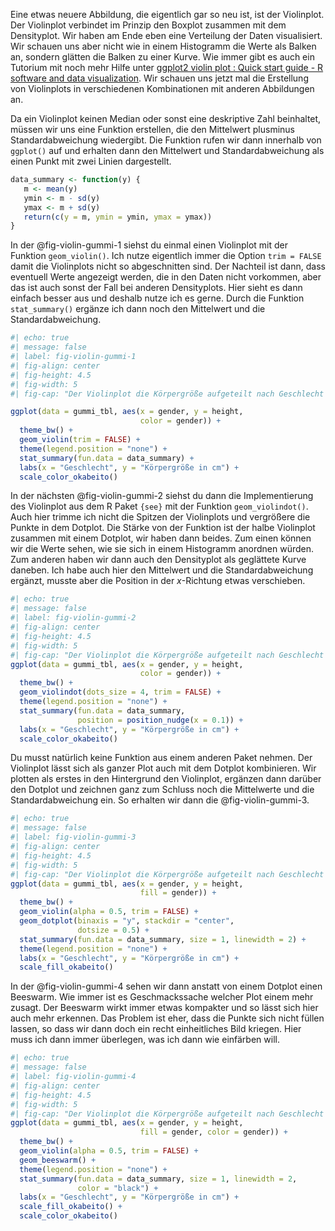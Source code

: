 Eine etwas neuere Abbildung, die eigentlich gar so neu ist, ist der Violinplot. Der Violinplot verbindet im Prinzip den Boxplot zusammen mit dem Densityplot. Wir haben am Ende eben eine Verteilung der Daten visualisiert. Wir schauen uns aber nicht wie in einem Histogramm die Werte als Balken an, sondern glätten die Balken zu einer Kurve. Wie immer gibt es auch ein Tutorium mit noch mehr Hilfe unter [ggplot2 violin plot : Quick start guide - R software and data visualization](http://www.sthda.com/english/wiki/ggplot2-violin-plot-quick-start-guide-r-software-and-data-visualization). Wir schauen uns jetzt mal die Erstellung von Violinplots in verschiedenen Kombinationen mit anderen Abbildungen an.

Da ein Violinplot keinen Median oder sonst eine deskriptive Zahl beinhaltet, müssen wir uns eine Funktion erstellen, die den Mittelwert plusminus Standardabweichung wiedergibt. Die Funktion rufen wir dann innerhalb von `ggplot()` auf und erhalten dann den Mittelwert und Standardabweichung als einen Punkt mit zwei Linien dargestellt.

```r
data_summary <- function(y) {
   m <- mean(y)
   ymin <- m - sd(y)
   ymax <- m + sd(y)
   return(c(y = m, ymin = ymin, ymax = ymax))
}
```

In der @fig-violin-gummi-1 siehst du einmal einen Violinplot mit der Funktion `geom_violin()`. Ich nutze eigentlich immer die Option `trim = FALSE` damit die Violinplots nicht so abgeschnitten sind. Der Nachteil ist dann, dass eventuell Werte angezeigt werden, die in den Daten nicht vorkommen, aber das ist auch sonst der Fall bei anderen Densityplots. Hier sieht es dann einfach besser aus und deshalb nutze ich es gerne. Durch die Funktion `stat_summary()` ergänze ich dann noch den Mittelwert und die Standardabweichung.

```r
#| echo: true
#| message: false
#| label: fig-violin-gummi-1
#| fig-align: center
#| fig-height: 4.5
#| fig-width: 5
#| fig-cap: "Der Violinplot die Körpergröße aufgeteilt nach Geschlecht als die simpelste Art der Darstellung mit einem Violinplot. Ergänzt noch durch den Mittelwert plusminus der Standardabweichung."

ggplot(data = gummi_tbl, aes(x = gender, y = height,
                             color = gender)) +
  theme_bw() +
  geom_violin(trim = FALSE) +
  theme(legend.position = "none") +
  stat_summary(fun.data = data_summary) +
  labs(x = "Geschlecht", y = "Körpergröße in cm") +
  scale_color_okabeito()
```

In der nächsten @fig-violin-gummi-2 siehst du dann die Implementierung des Violinplot aus dem R Paket `{see}` mit der Funktion `geom_violindot()`. Auch hier trimme ich nicht die Spitzen der Violinplots und vergrößere die Punkte in dem Dotplot. Die Stärke von der Funktion ist der halbe Violinplot zusammen mit einem Dotplot, wir haben dann beides. Zum einen können wir die Werte sehen, wie sie sich in einem Histogramm anordnen würden. Zum anderen haben wir dann auch den Densityplot als geglättete Kurve daneben. Ich habe auch hier den Mittelwert und die Standardabweichung ergänzt, musste aber die Position in der $x$-Richtung etwas verschieben.

```r
#| echo: true
#| message: false
#| label: fig-violin-gummi-2
#| fig-align: center
#| fig-height: 4.5
#| fig-width: 5
#| fig-cap: "Der Violinplot die Körpergröße aufgeteilt nach Geschlecht als die simpelste Art der Darstellung mit einem Violinplot. Ergänzt noch durch den Mittelwert plusminus der Standardabweichung. Hier müssen wir aber die Darstellung auf der $x$-Achse um $0.1$ etwas verschieben."
ggplot(data = gummi_tbl, aes(x = gender, y = height,
                             color = gender)) +
  theme_bw() +
  geom_violindot(dots_size = 4, trim = FALSE) +
  theme(legend.position = "none") +
  stat_summary(fun.data = data_summary, 
               position = position_nudge(x = 0.1)) +
  labs(x = "Geschlecht", y = "Körpergröße in cm") +
  scale_color_okabeito()
```

Du musst natürlich keine Funktion aus einem anderen Paket nehmen. Der Violinplot lässt sich als ganzer Plot auch mit dem Dotplot kombinieren. Wir plotten als erstes in den Hintergrund den Violinplot, ergänzen dann darüber den Dotplot und zeichnen ganz zum Schluss noch die Mittelwerte und die Standardabweichung ein. So erhalten wir dann die @fig-violin-gummi-3.

```r
#| echo: true
#| message: false
#| label: fig-violin-gummi-3
#| fig-align: center
#| fig-height: 4.5
#| fig-width: 5
#| fig-cap: "Der Violinplot die Körpergröße aufgeteilt nach Geschlecht als die simpelste Art der Darstellung mit einem Violinplot. Ergänzt noch durch den Mittelwert plusminus der Standardabweichung sowie den einzelnen Beobachtungen aus einem Dotplot."
ggplot(data = gummi_tbl, aes(x = gender, y = height,
                             fill = gender)) +
  theme_bw() +
  geom_violin(alpha = 0.5, trim = FALSE) +
  geom_dotplot(binaxis = "y", stackdir = "center",
               dotsize = 0.5) +
  stat_summary(fun.data = data_summary, size = 1, linewidth = 2) +
  theme(legend.position = "none") +
  labs(x = "Geschlecht", y = "Körpergröße in cm") +
  scale_fill_okabeito()
```

In der @fig-violin-gummi-4 sehen wir dann anstatt von einem Dotplot einen Beeswarm. Wie immer ist es Geschmackssache welcher Plot einem mehr zusagt. Der Beeswarm wirkt immer etwas kompakter und so lässt sich hier auch mehr erkennen. Das Problem ist eher, dass die Punkte sich nicht füllen lassen, so dass wir dann doch ein recht einheitliches Bild kriegen. Hier muss ich dann immer überlegen, was ich dann wie einfärben will.

```r
#| echo: true
#| message: false
#| label: fig-violin-gummi-4
#| fig-align: center
#| fig-height: 4.5
#| fig-width: 5
#| fig-cap: "Der Violinplot die Körpergröße aufgeteilt nach Geschlecht als die simpelste Art der Darstellung mit einem Violinplot. Ergänzt noch durch den Mittelwert plusminus der Standardabweichung sowie den einzelnen Beobachtungen aus einem Beeswarm."
ggplot(data = gummi_tbl, aes(x = gender, y = height,
                             fill = gender, color = gender)) +
  theme_bw() +
  geom_violin(alpha = 0.5, trim = FALSE) +
  geom_beeswarm() +
  theme(legend.position = "none") +
  stat_summary(fun.data = data_summary, size = 1, linewidth = 2,
               color = "black") +
  labs(x = "Geschlecht", y = "Körpergröße in cm") +
  scale_fill_okabeito() +
  scale_color_okabeito()

```
